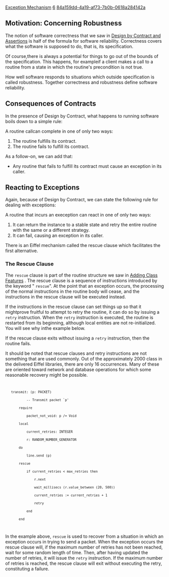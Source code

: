 [[Property:title|Exception Mechanism]]
[[Property:weight|6]]
[[Property:uuid|84a159dd-4a19-af73-7b0b-0618a284142a]]
==Motivation: Concerning Robustness==

The notion of software correctness that we saw in [[Design by Contract and Assertions|Design by Contract and Assertions]]  is half of the formula for software reliability. Correctness covers what the software is supposed to do, that is, its specification. 

Of course,there is always a potential for things to go out of the bounds of the specification. This happens, for exampleif a client makes a call to a routine from a state in which the routine's precondition is not true. 

How well software responds to situations which outside specification is called robustness. Together correctness and robustness define software reliability. 

==Consequences of Contracts==

In the presence of Design by Contract, what happens to running software boils down to a simple rule:

A routine callcan complete in one of only two ways:
# The routine fulfills its contract. 
# The routine fails to fulfill its contract. 

As a follow-on, we can add that:
* Any routine that fails to fulfill its contract must cause an exception in its caller. 

==Reacting to Exceptions==

Again, because of Design by Contract, we can state the following rule for dealing with exceptions:

A routine that incurs an exeception can react in one of only two ways:
# It can return the instance to a stable state and retry the entire routine with the same or a different strategy. 
# It can fail, causing an exception in its caller. 

There is an Eiffel mechanism called the rescue clause which facilitates the first alternative. 

===The Rescue Clause===

The <code> rescue </code> clause is part of the routine structure we saw in [[Adding Class Features|Adding Class Features]] . The rescue clause is a sequence of instructions introduced by the keyword " <code> rescue </code>". At the point that an exception occurs, the processing of the normal instructions in the routine body will cease, and the instructions in the rescue clause will be executed instead. 

If the instructions in the rescue clause can set things up so that it mightprove fruitful to attempt to retry the routine, it can do so by issuing a <code> retry </code> instruction. When the <code> retry </code> instruction is executed, the routine is restarted from its beginning, although local entities are not re-initialized. You will see why inthe example below. 

If the rescue clause exits without issuing a <code> retry </code> instruction, then the routine fails. 

It should be noted that rescue clauses and retry instructions are not something that are used commonly. Out of the approximately 2000 class in the delivered Eiffel libraries, there are only 16 occurrences. Many of these are oriented toward network and database operations for which some reasonable recovery might be possible. 
<code>
	transmit: (p: PACKET)
			-- Transmit packet `p'
		require
			packet_not_void: p /= Void
		local
			current_retries: INTEGER
			r: RANDOM_NUMBER_GENERATOR
		do
			line.send (p)
		rescue
			if current_retries < max_retries then
				r.next
				wait_millisecs (r.value_between (20, 500))
				current_retries := current_retries + 1
				retry
			end
		end
</code>

In the example above, <code> rescue </code> is used to recover from a situation in which an exception occurs in trying to send a packet. When the exception occurs the rescue clause will, if the maximum number of retries has not been reached, wait for some random length of time. Then, after having updated the number of retries, it will issue the <code> retry </code> instruction. If the maximum number of retries is reached, the rescue clause will exit without executing the retry, constituting a failure. 




